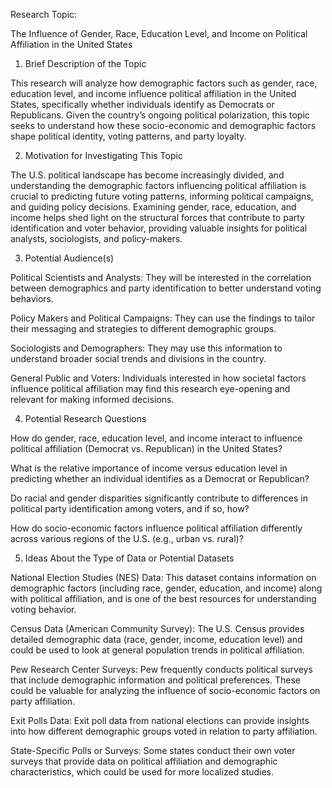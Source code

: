 Research Topic:

The Influence of Gender, Race, Education Level, and Income on Political Affiliation in the United States

1. Brief Description of the Topic

This research will analyze how demographic factors such as gender, race, education level, and income influence political affiliation in the United States, specifically whether individuals identify as Democrats or Republicans. Given the country’s ongoing political polarization, this topic seeks to understand how these socio-economic and demographic factors shape political identity, voting patterns, and party loyalty.

2. Motivation for Investigating This Topic

The U.S. political landscape has become increasingly divided, and understanding the demographic factors influencing political affiliation is crucial to predicting future voting patterns, informing political campaigns, and guiding policy decisions. Examining gender, race, education, and income helps shed light on the structural forces that contribute to party identification and voter behavior, providing valuable insights for political analysts, sociologists, and policy-makers.

3. Potential Audience(s)

Political Scientists and Analysts: They will be interested in the correlation between demographics and party identification to better understand voting behaviors.

Policy Makers and Political Campaigns: They can use the findings to tailor their messaging and strategies to different demographic groups.

Sociologists and Demographers: They may use this information to understand broader social trends and divisions in the country.

General Public and Voters: Individuals interested in how societal factors influence political affiliation may find this research eye-opening and relevant for making informed decisions.

4. Potential Research Questions

How do gender, race, education level, and income interact to influence political affiliation (Democrat vs. Republican) in the United States?

What is the relative importance of income versus education level in predicting whether an individual identifies as a Democrat or Republican?

Do racial and gender disparities significantly contribute to differences in political party identification among voters, and if so, how?

How do socio-economic factors influence political affiliation differently across various regions of the U.S. (e.g., urban vs. rural)?

5. Ideas About the Type of Data or Potential Datasets

National Election Studies (NES) Data: This dataset contains information on demographic factors (including race, gender, education, and income) along with political affiliation, and is one of the best resources for understanding voting behavior.

Census Data (American Community Survey): The U.S. Census provides detailed demographic data (race, gender, income, education level) and could be used to look at general population trends in political affiliation.

Pew Research Center Surveys: Pew frequently conducts political surveys that include demographic information and political preferences. These could be valuable for analyzing the influence of socio-economic factors on party affiliation.

Exit Polls Data: Exit poll data from national elections can provide insights into how different demographic groups voted in relation to party affiliation.

State-Specific Polls or Surveys: Some states conduct their own voter surveys that provide data on political affiliation and demographic characteristics, which could be used for more localized studies.